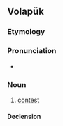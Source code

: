 ==Volapük==

===Etymology===
{{prefix|be|feit|lang=vo}}

===Pronunciation===
* {{IPA|/befeˈit/|lang=vo}}

===Noun===
{{vo-noun}}

# [[contest]]

====Declension====
{{vo-decl-noun}}